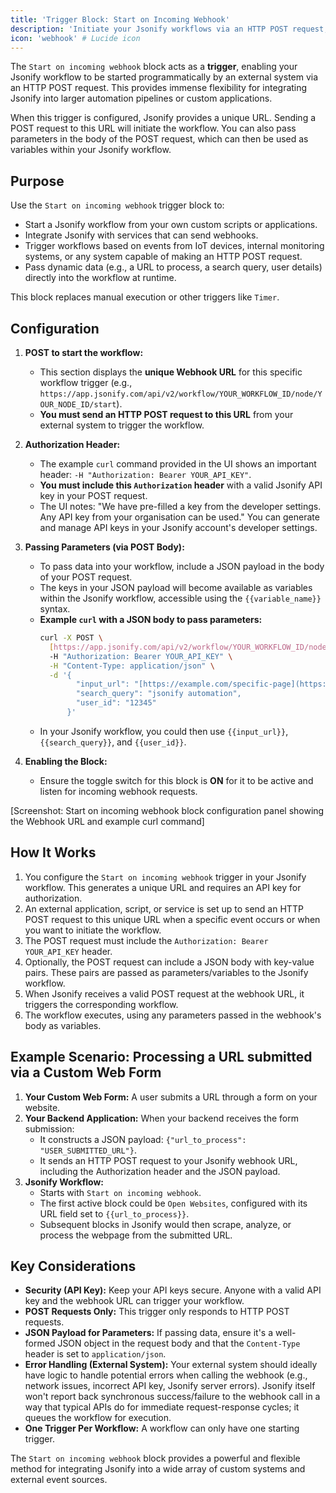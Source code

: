 ```yaml
---
title: 'Trigger Block: Start on Incoming Webhook'
description: 'Initiate your Jsonify workflows via an HTTP POST request, allowing integration with any external system capable of sending webhooks.'
icon: 'webhook' # Lucide icon
---
```


The `Start on incoming webhook` block acts as a **trigger**, enabling your Jsonify workflow to be started programmatically by an external system via an HTTP POST request. This provides immense flexibility for integrating Jsonify into larger automation pipelines or custom applications.

When this trigger is configured, Jsonify provides a unique URL. Sending a POST request to this URL will initiate the workflow. You can also pass parameters in the body of the POST request, which can then be used as variables within your Jsonify workflow.

## Purpose

Use the `Start on incoming webhook` trigger block to:

* Start a Jsonify workflow from your own custom scripts or applications.
* Integrate Jsonify with services that can send webhooks.
* Trigger workflows based on events from IoT devices, internal monitoring systems, or any system capable of making an HTTP POST request.
* Pass dynamic data (e.g., a URL to process, a search query, user details) directly into the workflow at runtime.

This block replaces manual execution or other triggers like `Timer`.

## Configuration

1.  **POST to start the workflow:**
    * This section displays the **unique Webhook URL** for this specific workflow trigger (e.g., `https://app.jsonify.com/api/v2/workflow/YOUR_WORKFLOW_ID/node/YOUR_NODE_ID/start`).
    * **You must send an HTTP POST request to this URL** from your external system to trigger the workflow.

2.  **Authorization Header:**
    * The example `curl` command provided in the UI shows an important header: `-H "Authorization: Bearer YOUR_API_KEY"`.
    * **You must include this `Authorization` header** with a valid Jsonify API key in your POST request.
    * The UI notes: "We have pre-filled a key from the developer settings. Any API key from your organisation can be used." You can generate and manage API keys in your Jsonify account's developer settings.

3.  **Passing Parameters (via POST Body):**
    * To pass data into your workflow, include a JSON payload in the body of your POST request.
    * The keys in your JSON payload will become available as variables within the Jsonify workflow, accessible using the `{{variable_name}}` syntax.
    * **Example `curl` with a JSON body to pass parameters:**
      ```bash
      curl -X POST \
        [https://app.jsonify.com/api/v2/workflow/YOUR_WORKFLOW_ID/node/YOUR_NODE_ID/start](https://app.jsonify.com/api/v2/workflow/YOUR_WORKFLOW_ID/node/YOUR_NODE_ID/start) \
        -H "Authorization: Bearer YOUR_API_KEY" \
        -H "Content-Type: application/json" \
        -d '{
              "input_url": "[https://example.com/specific-page](https://example.com/specific-page)",
              "search_query": "jsonify automation",
              "user_id": "12345"
            }'
      ```
    * In your Jsonify workflow, you could then use `{{input_url}}`, `{{search_query}}`, and `{{user_id}}`.

4.  **Enabling the Block:**
    * Ensure the toggle switch for this block is **ON** for it to be active and listen for incoming webhook requests.

[Screenshot: Start on incoming webhook block configuration panel showing the Webhook URL and example curl command]

## How It Works

1.  You configure the `Start on incoming webhook` trigger in your Jsonify workflow. This generates a unique URL and requires an API key for authorization.
2.  An external application, script, or service is set up to send an HTTP POST request to this unique URL when a specific event occurs or when you want to initiate the workflow.
3.  The POST request must include the `Authorization: Bearer YOUR_API_KEY` header.
4.  Optionally, the POST request can include a JSON body with key-value pairs. These pairs are passed as parameters/variables to the Jsonify workflow.
5.  When Jsonify receives a valid POST request at the webhook URL, it triggers the corresponding workflow.
6.  The workflow executes, using any parameters passed in the webhook's body as variables.

## Example Scenario: Processing a URL submitted via a Custom Web Form

1.  **Your Custom Web Form:** A user submits a URL through a form on your website.
2.  **Your Backend Application:** When your backend receives the form submission:
    * It constructs a JSON payload: `{"url_to_process": "USER_SUBMITTED_URL"}`.
    * It sends an HTTP POST request to your Jsonify webhook URL, including the Authorization header and the JSON payload.
3.  **Jsonify Workflow:**
    * Starts with `Start on incoming webhook`.
    * The first active block could be `Open Websites`, configured with its URL field set to `{{url_to_process}}`.
    * Subsequent blocks in Jsonify would then scrape, analyze, or process the webpage from the submitted URL.

## Key Considerations

* **Security (API Key):** Keep your API keys secure. Anyone with a valid API key and the webhook URL can trigger your workflow.
* **POST Requests Only:** This trigger only responds to HTTP POST requests.
* **JSON Payload for Parameters:** If passing data, ensure it's a well-formed JSON object in the request body and that the `Content-Type` header is set to `application/json`.
* **Error Handling (External System):** Your external system should ideally have logic to handle potential errors when calling the webhook (e.g., network issues, incorrect API key, Jsonify server errors). Jsonify itself won't report back synchronous success/failure to the webhook call in a way that typical APIs do for immediate request-response cycles; it queues the workflow for execution.
* **One Trigger Per Workflow:** A workflow can only have one starting trigger.

The `Start on incoming webhook` block provides a powerful and flexible method for integrating Jsonify into a wide array of custom systems and external event sources.
